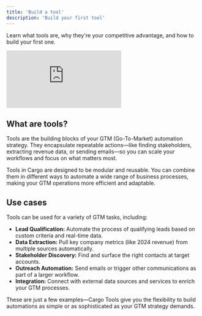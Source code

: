```yaml
---
title: 'Build a tool'
description: 'Build your first tool'
---
```


Learn what tools are, why they're your competitive advantage, and how to build your first one.

<iframe
  className="w-full aspect-video rounded-xl"
  src="https://www.youtube.com/embed/7GAJgEPQ9PA"
  title="Build a tool in Cargo"
  frameBorder="0"
  allow="accelerometer; autoplay; clipboard-write; encrypted-media; gyroscope; picture-in-picture"
  allowFullScreen
></iframe>

## What are tools?

Tools are the building blocks of your GTM (Go-To-Market) automation strategy. They encapsulate repeatable actions—like finding stakeholders, extracting revenue data, or sending emails—so you can scale your workflows and focus on what matters most.

Tools in Cargo are designed to be modular and reusable. You can combine them in different ways to automate a wide range of business processes, making your GTM operations more efficient and adaptable.

## Use cases

Tools can be used for a variety of GTM tasks, including:

- **Lead Qualification:** Automate the process of qualifying leads based on custom criteria and real-time data.
- **Data Extraction:** Pull key company metrics (like 2024 revenue) from multiple sources automatically.
- **Stakeholder Discovery:** Find and surface the right contacts at target accounts.
- **Outreach Automation:** Send emails or trigger other communications as part of a larger workflow.
- **Integration:** Connect with external data sources and services to enrich your GTM processes.

These are just a few examples—Cargo Tools give you the flexibility to build automations as simple or as sophisticated as your GTM strategy demands.


